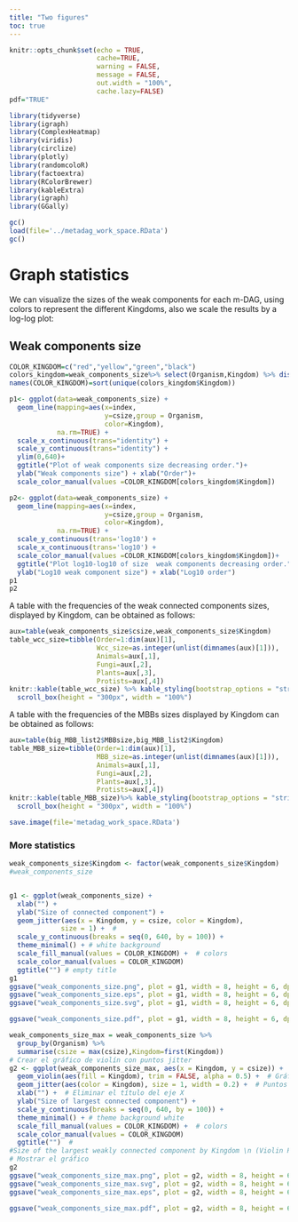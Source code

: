 ```yaml
---
title: "Two figures"
toc: true
---
```


```r
knitr::opts_chunk$set(echo = TRUE,
                      cache=TRUE,
                      warning = FALSE,
                      message = FALSE,
                      out.width = "100%",
                      cache.lazy=FALSE)
pdf="TRUE"

library(tidyverse)
library(igraph)
library(ComplexHeatmap)
library(viridis)
library(circlize)
library(plotly)
library(randomcoloR)
library(factoextra)
library(RColorBrewer)
library(kableExtra)
library(igraph)
library(GGally)
```

```r
gc()
load(file='../metadag_work_space.RData')
gc()
```

# Graph statistics

We can visualize the sizes of the weak components for each m-DAG, using colors to represent the different Kingdoms, also we scale the results by a log-log plot:

## Weak components size

```r
COLOR_KINGDOM=c("red","yellow","green","black")
colors_kingdom=weak_components_size%>% select(Organism,Kingdom) %>% distinct()
names(COLOR_KINGDOM)=sort(unique(colors_kingdom$Kingdom))

p1<- ggplot(data=weak_components_size) + 
  geom_line(mapping=aes(x=index,
                        y=csize,group = Organism,
                        color=Kingdom),
            na.rm=TRUE) + 
  scale_x_continuous(trans="identity") + 
  scale_y_continuous(trans="identity") +
  ylim(0,640)+
  ggtitle("Plot of weak components size decreasing order.")+
  ylab("Weak components size") + xlab("Order")+
  scale_color_manual(values =COLOR_KINGDOM[colors_kingdom$Kingdom])

p2<- ggplot(data=weak_components_size) + 
  geom_line(mapping=aes(x=index,
                        y=csize,group = Organism,
                        color=Kingdom),
            na.rm=TRUE) + 
  scale_y_continuous(trans='log10') + 
  scale_x_continuous(trans='log10') +
  scale_color_manual(values =COLOR_KINGDOM[colors_kingdom$Kingdom])+
  ggtitle("Plot log10-log10 of size  weak components decreasing order.") +
  ylab("Log10 weak component size") + xlab("Log10 order")
p1
p2
```

A table with the frequencies of the weak connected components sizes, displayed by Kingdom, can be obtained as follows:

```r
aux=table(weak_components_size$csize,weak_components_size$Kingdom)
table_wcc_size=tibble(Order=1:dim(aux)[1],
                      Wcc_size=as.integer(unlist(dimnames(aux)[1])),
                      Animals=aux[,1],
                      Fungi=aux[,2],
                      Plants=aux[,3],
                      Protists=aux[,4])
knitr::kable(table_wcc_size) %>% kable_styling(bootstrap_options = "striped", full_width = FALSE) %>%
  scroll_box(height = "300px", width = "100%")
```

A table with the frequencies of the MBBs sizes displayed by Kingdom can be obtained as follows:

```r
aux=table(big_MBB_list2$MBBsize,big_MBB_list2$Kingdom)
table_MBB_size=tibble(Order=1:dim(aux)[1],
                      MBB_size=as.integer(unlist(dimnames(aux)[1])),
                      Animals=aux[,1],
                      Fungi=aux[,2],
                      Plants=aux[,3],
                      Protists=aux[,4])
knitr::kable(table_MBB_size)%>% kable_styling(bootstrap_options = "striped", full_width = FALSE) %>%
  scroll_box(height = "300px", width = "100%")
```

```r
save.image(file='metadag_work_space.RData')
```

### More statistics

```r

weak_components_size$Kingdom <- factor(weak_components_size$Kingdom)
#weak_components_size


g1 <- ggplot(weak_components_size) +
  xlab("") +  
  ylab("Size of connected component") +  
  geom_jitter(aes(x = Kingdom, y = csize, color = Kingdom),
             size = 1) +  # 
  scale_y_continuous(breaks = seq(0, 640, by = 100)) +
  theme_minimal() + # white background
  scale_fill_manual(values = COLOR_KINGDOM) +  # colors 
  scale_color_manual(values = COLOR_KINGDOM) 
  ggtitle("") # empty title
g1
ggsave("weak_components_size.png", plot = g1, width = 8, height = 6, dpi = 300)
ggsave("weak_components_size.eps", plot = g1, width = 8, height = 6, dpi = 300)
ggsave("weak_components_size.svg", plot = g1, width = 8, height = 6, dpi = 300)

ggsave("weak_components_size.pdf", plot = g1, width = 8, height = 6, dpi = 300)

```

```r
weak_components_size_max = weak_components_size %>%
  group_by(Organism) %>%
  summarise(csize = max(csize),Kingdom=first(Kingdom))
# Crear el gráfico de violín con puntos jitter
g2 <- ggplot(weak_components_size_max, aes(x = Kingdom, y = csize)) +
  geom_violin(aes(fill = Kingdom), trim = FALSE, alpha = 0.5) +  # Gráfico de violín con relleno por 'Kingdom' y sin recortar
  geom_jitter(aes(color = Kingdom), size = 1, width = 0.2) +  # Puntos con jitter para evitar solapamientos
  xlab("") +  # Eliminar el título del eje X
  ylab("Size of largest connected component") +  
  scale_y_continuous(breaks = seq(0, 640, by = 100)) +  
  theme_minimal() + # theme background white
  scale_fill_manual(values = COLOR_KINGDOM) +  # colors 
  scale_color_manual(values = COLOR_KINGDOM) 
  ggtitle("")  #
#Size of the largest weakly connected component by Kingdom \n (Violin Plot with Jittered Points)
# Mostrar el gráfico
g2
ggsave("weak_components_size_max.png", plot = g2, width = 8, height = 6, dpi = 300)
ggsave("weak_components_size_max.svg", plot = g2, width = 8, height = 6, dpi = 300)
ggsave("weak_components_size_max.eps", plot = g2, width = 8, height = 6, dpi = 300)

ggsave("weak_components_size_max.pdf", plot = g2, width = 8, height = 6, dpi = 300)
```
